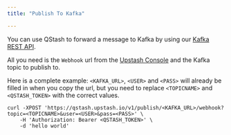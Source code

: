 ```yaml
---
title: "Publish To Kafka"

---
```


You can use QStash to forward a message to Kafka by using our
[Kafka REST API](/kafka/rest).

All you need is the `Webhook` url from the
[Upstash Console](https://console.upstash.com/kafka) and the Kafka topic to
publish to.

Here is a complete example: `<KAFKA_URL>`, `<USER>` and `<PASS>` will already be
filled in when you copy the url, but you need to replace `<TOPICNAME>` and
`<QSTASH_TOKEN>` with the correct values.

```
curl -XPOST 'https://qstash.upstash.io/v1/publish/<KAFKA_URL>/webhook?topic=<TOPICNAME>&user=<USER>&pass=<PASS>' \
    -H 'Authorization: Bearer <QSTASH_TOKEN>' \
    -d 'hello world'
```
